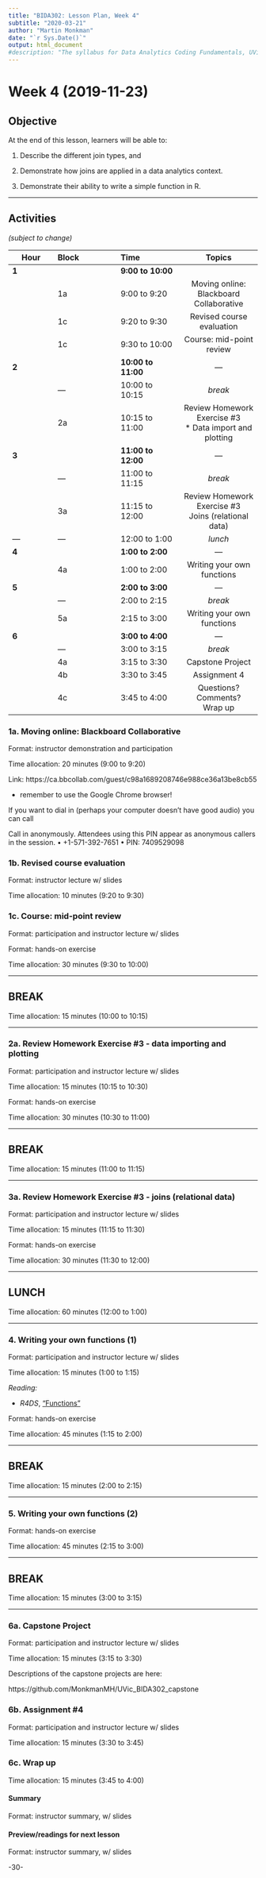 ```yaml
---
title: "BIDA302: Lesson Plan, Week 4"
subtitle: "2020-03-21"
author: "Martin Monkman"
date: "`r Sys.Date()`"
output: html_document
#description: "The syllabus for Data Analytics Coding Fundamentals, UVic BIDA302"
---
```


# Week 4 (2019-11-23)


## Objective

At the end of this lesson, learners will be able to:

1. Describe the different join types, and 

2. Demonstrate how joins are applied in a data analytics context.

3. Demonstrate their ability to write a simple function in R.



***

## Activities

_(subject to change)_

| Hour  | Block      | Time              | Topics  | &#8212; |
|---    |:---        |:---               |:---:  |
|**1**  |            | **9:00 to 10:00** |    |   |
|       |1a          | 9:00 to 9:20      | Moving online: Blackboard Collaborative | &#8212; |
|       |1c          | 9:20 to 9:30      | Revised course evaluation | &#8212; |
|       |1c          | 9:30 to 10:00     | Course: mid-point review | &#8212; |
|**2**  |            | **10:00 to 11:00**| &#8212;  | &#8212; |
|       |&#8212;     | 10:00 to 10:15    | _break_ | &#8212; |
|       |2a          | 10:15 to 11:00    | Review Homework Exercise #3  <BR> * Data import and plotting | &#8212; |
|**3**  |            | **11:00 to 12:00**| &#8212;  | &#8212; |
|       |&#8212;     | 11:00 to 11:15    | _break_ | &#8212; |
|       |3a          | 11:15 to 12:00    | Review Homework Exercise #3  <BR> Joins (relational data) | &#8212; |
|&#8212;|&#8212;     | 12:00 to 1:00     | _lunch_ | &#8212; |
|**4**  |            | **1:00 to 2:00**  | &#8212;  | &#8212; |
|       |4a          | 1:00 to 2:00      | Writing your own functions | &#8212; |
|**5**  |            | **2:00 to 3:00**  | &#8212;  | &#8212; |
|       |&#8212;     | 2:00 to 2:15      | _break_ | &#8212; |
|       |5a          | 2:15 to 3:00      | Writing your own functions | &#8212; |
|**6**  |            | **3:00 to 4:00**  | &#8212;  | &#8212; |
|       |&#8212;     | 3:00 to 3:15      | _break_ | &#8212; |
|       |4a          | 3:15 to 3:30      | Capstone Project | &#8212; |
|       |4b          | 3:30 to 3:45      | Assignment 4 | &#8212; |
|       |4c          | 3:45 to 4:00      | Questions? Comments? <br> Wrap up | &#8212; |



### 1a. Moving online: Blackboard Collaborative

Format: instructor demonstration and participation 

Time allocation: 20 minutes (9:00 to 9:20)

Link: https://ca.bbcollab.com/guest/c98a1689208746e988ce36a13be8cb55

* remember to use the Google Chrome browser!

If you want to dial in (perhaps your computer doesn't have good audio) you can call

Call in anonymously. Attendees using this PIN appear as anonymous callers in the session. 
• +1-571-392-7651
• PIN: 7409529098


### 1b. Revised course evaluation

Format: instructor lecture w/ slides 

Time allocation: 10 minutes (9:20 to 9:30)


### 1c. Course: mid-point review

Format: participation and instructor lecture w/ slides


Format: hands-on exercise

Time allocation: 30 minutes (9:30 to 10:00)


***

## BREAK

Time allocation: 15 minutes (10:00 to 10:15)

***


### 2a. Review Homework Exercise #3 - data importing and plotting

Format: participation and instructor lecture w/ slides

Time allocation: 15 minutes (10:15 to 10:30)

Format: hands-on exercise

Time allocation: 30 minutes (10:30 to 11:00)



***

## BREAK

Time allocation: 15 minutes (11:00 to 11:15)

***


### 3a. Review Homework Exercise #3 - joins (relational data)

Format: participation and instructor lecture w/ slides

Time allocation: 15 minutes (11:15 to 11:30)

Format: hands-on exercise

Time allocation: 30 minutes (11:30 to 12:00)


***

## LUNCH

Time allocation: 60 minutes (12:00 to 1:00)

***





### 4. Writing your own functions (1)

Format: participation and instructor lecture w/ slides

Time allocation: 15 minutes (1:00 to 1:15)

_Reading:_

* _R4DS_, ["Functions"](https://r4ds.had.co.nz/functions.html)


Format: hands-on exercise

Time allocation: 45 minutes (1:15 to 2:00)



***

## BREAK

Time allocation: 15 minutes (2:00 to 2:15)

***




### 5. Writing your own functions (2)



Format: hands-on exercise

Time allocation: 45 minutes (2:15 to 3:00)





***

## BREAK

Time allocation: 15 minutes (3:00 to 3:15)


***




### 6a. Capstone Project

Format: participation and instructor lecture w/ slides

Time allocation: 15 minutes (3:15 to 3:30)


Descriptions of the capstone projects are here:

https://github.com/MonkmanMH/UVic_BIDA302_capstone




### 6b. Assignment #4

Format: participation and instructor lecture w/ slides

Time allocation: 15 minutes (3:30 to 3:45)




### 6c. Wrap up

Time allocation: 15 minutes (3:45 to 4:00)

#### Summary

Format: instructor summary, w/ slides


#### Preview/readings for next lesson

Format: instructor summary, w/ slides




-30-
